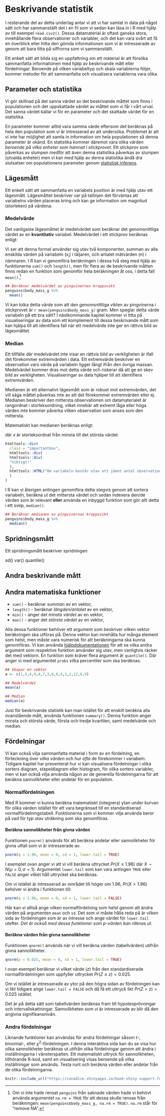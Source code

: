# Beskrivande statistik
I resterande del av detta underlag antar vi att vi har samlat in data på något sätt och har sammanställt det i en fil som vi sedan kan läsa in i R med hjälp av till exempel `read.csv2()`. Dessa datamaterial är oftast ganska stora, innehållande flera observationer och variabler, och det kan vara svårt att få en överblick eller hitta den gömda informationen som vi är intresserade av genom att bara titta på siffrorna som vi sammanställt. 

Ett enkelt sätt att bilda sig en uppfattning om ett material är att försöka sammanfatta informationen med hjälp av beskrivande mått eller fördelningar. Beroende på vilken variabeltyp och skala variablerna följer, kommer metoder för att sammanfatta och visualisera variablerna vara olika.

## Parameter och statistika
Vi gör skillnad på det sanna värdet av det beskrivande måttet som finns i populationen och det uppskattade värdet av måttet som vi får i vårt urval. Det sanna värdet kallar vi för en <span class="terminology">parameter</span> och det skattade värdet för en <span class="terminology">statistika</span>. 

En parameter kommer alltid vara samma värde eftersom det beräknas på hela den population som vi är intresserad av att undersöka. Problemet är att vi inte har möjlighet att samla in information om hela populationen så denna parameter är okänd. 
En statistika kommer däremot vara olika värden *beroende på vilka enheter som hamnat i stickprovet*. Ett stickprov som påverkas av slumpen medför att även denna statistika påverkas av slumpen (utvalda enheter) men vi kan med hjälp av denna statistika ändå dra slutsatser om populationens parameter genom [statistisk inferens](#inference).

## Lägesmått
Ett enkelt sätt att sammanfatta en variabels position är med hjälp utav ett <span class="terminology">lägesmått</span>. Lägesmåttet beskriver var på tallinjen det förväntas att variabelns värden placeras kring och kan ge information om magnitud (storleken) på värdena.

### Medelvärde
Det vanligaste lägesmåttet är <span class="terminology">medelvärdet</span> som beräknar det genomsnittliga värdet av en **kvantitativ** variabel. Medelvärdet i ett stickprov beräknas enligt: 

\begin{align*}
  \bar{x} = \frac{\sum_{i = 1}^n{x_i}}{n}
\end{align*}

Vi ser att denna formel använder sig utav två komponenter, summan av alla enskilda värden på variabeln ($x_i$) i täljaren, och antalet mätvärden ($n$) i nämnaren. I R kan vi genomföra beräkningen i dessa två steg med hjälp av funktionerna `sum()` och `length()`, men för flera av de beskrivande måtten finns redan en funktion som genomför hela beräkningen åt oss, i detta fall `mean()`.^[Om vi inte hade rensat `penguins` från saknade värden hade vi behövt använda argumentet `na.rm = TRUE` för att dessa skulle rensas från beräkningen: `mean(penguins$body_mass_g, na.rm = TRUE)`. `na.rm` står för "remove NA".]

```r

## Beräknar medelvärdet av pingvinernas kroppsvikt
penguins$body_mass_g %>% 
  mean()

```
Vi kan tolka detta värde som att den genomsnittliga vikten av pingvinerna i stickprovet är `r mean(penguins$body_mass_g)` gram. Men speglar detta värde variabeln på ett bra sätt? I nästkommande kapitel kommer vi titta på visualiseringar av data som ett komplement till dessa beskrivande mått som kan hjälpa till att identifiera fall när ett medelvärde inte ger en rättvis bild av lägesmåttet.

### Median
Ett tillfälle där medelvärdet inte visar en rättvis bild av verkligheten är ifall det förekommer <span class="terminology">extremvärden</span> i data. Ett extremvärde beskriver en observation vars värde på variabeln ligger långt ifrån den övriga massan. Medelvärdet kommer dras mot detta värde och riskerar då att ge en skev bild av verkligheten. Visualiseringar av data hjälper till att identifiera extremvärden.

<span class="terminology">Medianen</span> är ett alternativt lägesmått som är robust mot extremvärden, det vill säga måttet påverkas inte av att det förekommer extremvärden eller ej. Medianen beskriver den mittersta observationen om datamaterialet är rangordnat i storleksordning, vilket innebär att extremt låga eller höga värden inte kommer påverka vilken observation som anses som den mittersta.

Matematiskt kan medianen beräknas enligt:

\begin{align*}
  x_{position} = x_{\frac{n + 1}{2}}
\end{align*}

där $x$ är storleksordnat från minsta till det största värdet. 

```r
htmltools::div(
  class = "importantbox",
  htmltools::div(
  htmltools::div(
  "Viktigt!"
  ),
  htmltools::HTML("Om variabeln består utav ett jämnt antal observationer kommer medianens position hamna mitt emellan två stycken observerade värden, och medianen blir då medelvärdet av dessa två observationer.")
  )
)
```

I R kan vi återigen antingen genomföra detta stegvis genom att sortera variabeln, beräkna ut det mittersta värdet och sedan indexera den/de värden som är relevant **eller** använda en inbyggd funktion som gör allt detta i ett svep, `median()`.

```r

## Beräknar medianen av pingvinernas kroppsvikt
penguins$body_mass_g %>% 
  median()

```

## Spridningsmått
Ett <span class="terminology">spridningsmått</span> beskriver spridningen 


sd()
var()
quantile()

## Andra beskrivande mått


## Andra matematiska funktioner
  - `sum()` - beräknar *summan* av en vektor,
  - `length()` - beräknar *längden/antalet* av en vektor,
  - `min()` - anger det *minsta värdet* av en vektor, 
  - `max()` - anger det *största värdet* av en vektor,

Alla dessa funktioner behöver ett argument som beskriver vilken vektor beräkningen ska utföras på. Denna vektor kan innehålla hur många element som helst, men måste vara numerisk för att beräkningarna ska kunna genomföras. Vi kan använda [hjälpdokumentationen](#help) för att se vilka andra argument som respektive funktion använder sig utav, men vanligtvis räcker det med vektorn. En funktion som kräver flera argument är `quantile()`. Där anger vi med argumentet `probs` vilka percentiler som ska beräknas.

```r
## Skapar en vektor
a <- c(1,5,4,9,4,7,3,6,8,4,3,2,12,6,9)

## Medelvärdet
mean(a)

## Median
median(a)

```


Just för beskrivande statistik kan man istället för att enskilt beräkna alla ovanstående mått, använda funktionen `summary()`. Denna funktion anger minsta och största värde, första och tredje kvartilen, samt medelvärde och median.

## Fördelningar 
Vi kan också vilja sammanfatta material i form av en fördelning, en förteckning över *vilka värden* och *hur ofta* de förekommer i variabeln. Tidigare kapitel har presenterat hur vi kan visualisera fördelningar i olika sorters diagram, stapeldiagram eller histogram, för olika sorters variabler, men vi kan också vilja använda någon av de generella fördelningarna för att beräkna sannolikheter eller andelar för en population.

### Normalfördelningen
Med R kommer vi kunna beräkna matematiskt (integrera) ytan under kurvan för olika värden istället för att vara begränsad till en standardiserad normalfördelningstabell. Funktionerna som vi kommer vilja använda beror på vad för typ utav uträkning som ska genomföras. 

#### Beräkna sannolikheter från givna värden
Funktionen `pnorm()` används för att beräkna andelar eller sannolikheter för givna utfall som vi är intresserade av. 

```r

pnorm(q = 1.96, mean = 0, sd = 1, lower.tail = TRUE)

```

I exemplet ovan anger vi att vi vill beräkna uttrycket $Pr(X \le 1.96)$ där $X \sim N(\mu = 0, \sigma = 1)$. Argumentet `lower.tail` som kan vara antingen `TRUE` eller `FALSE` anger vilket håll uttrycket ska beräknas. 

Om vi istället är intresserad av området till höger om $1.96$, $Pr(X > 1.96)$ behöver vi ändra i funktionen till:

```r

pnorm(q = 1.96, mean = 0, sd = 1, lower.tail = FALSE)

```

Här kan vi alltså ange vilken normalfördelning som helst genom att ändra värden på argumenten `mean` och `sd`. Det som vi måste hålla reda på är vilken sida av fördelningen som är av intresse och ange värdet för `lower.tail` utefter. *Det är också med dessa funktioner som p-värden kan räknas ut.*

#### Beräkna värden från givna sannolikheter
Funktionen `qnorm()` används när vi vill beräkna värden (tabellvärden) utifrån givna sannolikheter.

```r

qnorm(p = 0.025, mean = 0, sd = 1, lower.tail = TRUE)

```

I ovan exempel beräknar vi vilket värde ($z$) från den standardiserade normalfördelningen som uppfyller uttrycket $Pr(Z\le z) = 0.025$.

Om vi istället är intresserade av ytor på den högra sidan av fördelningen kan vi likt tidigare ange `lower.tail = FALSE` och då få ett uttryck likt $Pr(Z > z) = 0.025$ istället.

Det är på detta sätt som tabellvärden beräknas fram till hypotesprövningar och intervallskattningar. Sannolikheten som vi är intresserade av blir då den angivna signifikansnivån.

### Andra fördelningar
Liknande funktioner kan användas för andra fördelningar såsom t-, binomial-, eller $\chi^2$-fördelningen. I denna interaktiva sida kan du se visa hur olika sannolikheter beräknas ut utifrån olika fördelningar genom att ändra i inställningarna i vänsterspalten. Ett matematiskt uttryck för sannolikheten, tillhörande R-kod, samt en visualisering visas beroende på vilka inställningar som används. Testa runt och beräkna värden eller andelar från de olika fördelningarna.

```r
knitr::include_url("https://canadice.shinyapps.io/book-shiny-support-functions/#distributions")
```
  